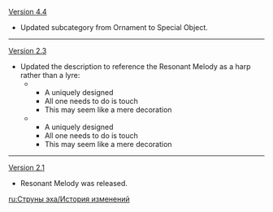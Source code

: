 {{Change History/Header}}
[[Version 4.4]]
* Updated subcategory from Ornament to Special Object.
----
[[Version 2.3]]
* Updated the description to reference the Resonant Melody as a harp rather than a lyre:
** {{Color|Old parts of description:}}
*** A uniquely designed {{Highlight|lyre}}
*** All one needs to do is touch {{Highlight|the lyre}}
*** This {{Highlight|lyre}} may seem like a mere decoration
** {{Color|New parts of description:}}
*** A uniquely designed {{Highlight|harp}}
*** All one needs to do is touch {{Highlight|its strings}}
*** This {{Highlight|instrument}} may seem like a mere decoration
----
[[Version 2.1]]
* Resonant Melody was released.
<noinclude>
[[ru:Струны эха/История изменений]]
</noinclude>